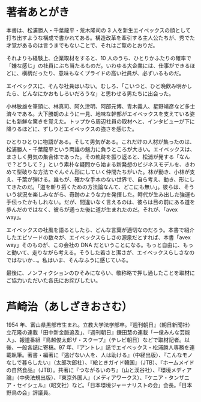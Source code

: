 # 著者あとがき

本書は、松浦勝人・千葉龍平・荒木隆司の 3 人を新生エイベックスの顔として打ち出すような構成で書かれてある。構造改革を牽引する主人公たちが、秀でた才覚があるのは言うまでもないことで、それはご覧のとおりだ。

それよりも経験上、企業取材をすると、10 人のうち、ひとりかふたりの確率で「嫌な感じ」の社員にぶち当たるものだ。いわゆる大企業には、仕事ができるほどに、横柄だったり、意味もなくプライドの高い社員が、必ずいるものだ。

エイベックスに、そんな社員はいない。むしろ、「こいつと、ひと晩飲み明かしたら、どんなにかおもしろいだろうな」と思わせる男たちに出会った。

小林敏雄を筆頭に、林真司、阿久津明、阿部元博、青木義人、星野靖彦など多士済々である。大下勝朗のように一見、地味な幹部がエイベックスを支えている姿にも新鮮な驚きを覚えた。トップから周辺社員の取材へと、インタビューが下に降りるほどに、ずしりとエイベックスの強さを感じた。

ひとりひとりに物語がある。そして男気がある。これだけの人材が集ったのは、松浦勝人・千葉龍平という両雄の魅力に負うところが大きい。エイベックスは、まさしく男気の集合体であった。その軌跡を振り返ると、松浦が発する「なんで？どうして？」という素朴な疑問から始まる新発想のビジネスモデルを、きわめて型破りな方法でぐんぐん形にしていく仲間たちがいた。林が動き、小林が支え、千葉が弾ける。誰もが、確かな手本のない世界で、自ら考え、動き、形にしてきたのだ。「道を斬り拓くための方法論なんて、どこにも無い」。彼らは、そういう状況を楽しみながら、奇跡のような力を発揮した。時代が生み出した強運も手伝ったかもしれない。だが、間違いなく言えるのは、彼らは目の前にある道を歩んだのではなく、彼らが通った後に道が生まれたのだ。それが、「avex way」。

エイベックスの社風を語るとしたら、どんな言葉が適切なのだろう。本書で紹介したエピソードの数々が、エイベックスらしさの源泉だとすれば、本書「avex way」そのものが、この会社の DNA だということになる。もっと自由に、もっと動いて、走りながら考える。そうした若さと潔さが、エイベックスらしさなのではないか...。私はいま、そんなふうに感じている。

最後に、ノンフィクションのひそみにならい、敬称略で押し通したことを取材にご協力いただいた各氏にお詫びしたい。

# 芦崎治（あしざきおさむ）

1954 年、富山県黒部市生まれ。立教大学法学部卒。『週刊朝日』（朝日新聞社）立花隆の連載「田中新金脈追及」、『週刊朝日』鎌田慧の連載「一億みんな芸能人」、報道番組『鳥越俊太郎ザ・スクープ』（テレビ朝日）などで取材記者。以後、一般各誌に寄稿。97 年、『アントレ』誌でエイベックス・松浦勝人専務を連載執筆。著書・編著に『逃げない人を、人は助ける』（中経出版）、『こんなモノなしで暮らしたい』（太郎次郎社）、『絵ときガイド韓国』（JTB）、『ホームメイドの自然食品』（JTB）。共著に『つながるいのち』（山と渓谷社）、『環境メディア論』（中央法規出版）、『東京外国人』（メディアワークス）、『ケニア・タンザニア・セイシェル』（昭文社）など。「日本環境ジャーナリストの会」会長。「日本野鳥の会」評議員。
